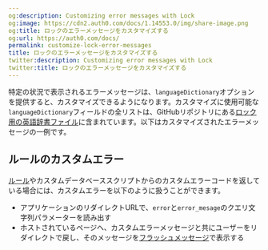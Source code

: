 ```yaml
---
og:description: Customizing error messages with Lock
og:image: https://cdn2.auth0.com/docs/1.14553.0/img/share-image.png
og:title: ロックのエラーメッセージをカスタマイズする
og:url: https://auth0.com/docs/
permalink: customize-lock-error-messages
title: ロックのエラーメッセージをカスタマイズする
twitter:description: Customizing error messages with Lock
twitter:title: ロックのエラーメッセージをカスタマイズする
---
```


特定の状況で表示されるエラーメッセージは、`languageDictionary`オプションを提供すると、カスタマイズできるようになります。カスタマイズに使用可能な`languageDictionary`フィールドの全リストは、GitHubリポジトリにある[ロック用の英語辞書ファイル](https://github.com/auth0/lock/blob/master/src/i18n/en.js)に含まれています。以下はカスタマイズされたエラーメッセージの一例です。



## ルールのカスタムエラー

[ルール](/rules)やカスタムデータベーススクリプトからのカスタムエラーコードを返している場合には、カスタムエラーを以下のように扱うことができます。

* アプリケーションのリダイレクトURLで、`error`と`error_mesage`のクエリ文字列パラメーターを読み出す
* ホストされているページへ、カスタムエラーメッセージと共にユーザーをリダイレクトで戻し、そのメッセージを[フラッシュメッセージ](/libraries/lock/lock-api-reference)で表示する